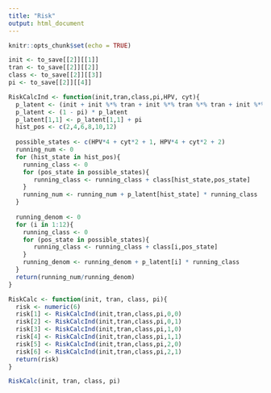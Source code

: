 ```yaml
---
title: "Risk"
output: html_document
---
```


```r
knitr::opts_chunk$set(echo = TRUE)
```

```r
init <- to_save[[2]][[1]]
tran <- to_save[[2]][[2]]
class <- to_save[[2]][[3]]
pi <- to_save[[2]][[4]]


```

```r

RiskCalcInd <- function(init,tran,class,pi,HPV, cyt){
  p_latent <- (init + init %*% tran + init %*% tran %*% tran + init %*% tran %*% tran %*% tran + init %*% tran %*% tran %*% tran %*% tran)/5
  p_latent <- (1 - pi) * p_latent
  p_latent[1,1] <- p_latent[1,1] + pi
  hist_pos <- c(2,4,6,8,10,12)
  
  possible_states <- c(HPV*4 + cyt*2 + 1, HPV*4 + cyt*2 + 2)
  running_num <- 0
  for (hist_state in hist_pos){
    running_class <- 0
    for (pos_state in possible_states){
       running_class <- running_class + class[hist_state,pos_state]
    }
    running_num <- running_num + p_latent[hist_state] * running_class
  }
  
  running_denom <- 0
  for (i in 1:12){
    running_class <- 0
    for (pos_state in possible_states){
       running_class <- running_class + class[i,pos_state]
    }
    running_denom <- running_denom + p_latent[i] * running_class
  }
  return(running_num/running_denom)
}

RiskCalc <- function(init, tran, class, pi){
  risk <- numeric(6)
  risk[1] <- RiskCalcInd(init,tran,class,pi,0,0)
  risk[2] <- RiskCalcInd(init,tran,class,pi,0,1)
  risk[3] <- RiskCalcInd(init,tran,class,pi,1,0)
  risk[4] <- RiskCalcInd(init,tran,class,pi,1,1)
  risk[5] <- RiskCalcInd(init,tran,class,pi,2,0)
  risk[6] <- RiskCalcInd(init,tran,class,pi,2,1)
  return(risk)
}

RiskCalc(init, tran, class, pi)

```

```r

```
